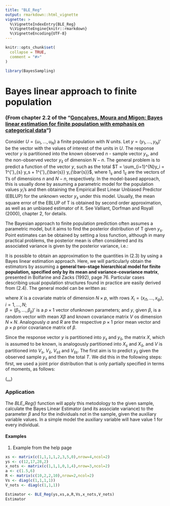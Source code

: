 ```yaml
---
title: "BLE_Reg"
output: rmarkdown::html_vignette
vignette: >
  %\VignetteIndexEntry{BLE_Reg}
  %\VignetteEngine{knitr::rmarkdown}
  %\VignetteEncoding{UTF-8}
---
```


```r
knitr::opts_chunk$set(
  collapse = TRUE,
  comment = "#>"
)
```

```r
library(BayesSampling)
```

# Bayes linear approach to finite population  

### (From chapter 2.2 of the "[Gonçalves, Moura and Migon: Bayes linear estimation for finite population with emphasis on categorical data](https://www150.statcan.gc.ca/n1/en/catalogue/12-001-X201400111886)") 

Consider $U = \{u_1, ..., u_N \}$ a finite population with $N$ units. Let $y = (y_1,..., y_N)'$ be the vector with 
the values of interest of the units in $U$. The response vector $y$ is  partitioned into the known observed $n$ - sample vector $y_s$, and the non-observed vector $y_{\bar{s}}$ of dimension $N - n$. The general problem is to predict a function of the vector $y$, such as the total $T = \sum_{i=1}^{N}y_i = 1^{'}_{s} y_s + 1^{'}_{\bar{s}} y_{\bar{s}}$, where $1_s$ and $1_{\bar{s}}$ are the vectors of 1's of dimensions $n$ and $N - n$, respectively. In the model-based approach, this is usually done by assuming a parametric model for the population values $y_i$’s and then obtaining the Empirical Best Linear Unbiased Predictor (EBLUP) for the unknown vector $y_s$ under this model. Usually, the mean square error of the EBLUP of T is obtained by second order approximation, as well as an unbiased estimator of it. See Valliant, Dorfman and Royall (2000), chapter 2, for details.  \par

The Bayesian approach to finite population prediction often assumes a parametric model, but it aims to find the posterior distribution of T given $y_s$. Point estimates can be obtained by setting a loss function, although in many practical problems, the posterior mean is often considered and its associated variance is given by the posterior variance, i.e.:   

\begin{equation}
\tag{2.3}

E(T | y_s) = 1^{'}_s y_s + 1^{'}_{\bar{s}} E(y_{\bar{s}} | y_s)   \hspace{0.7cm} \text{and} \hspace{0.7cm}
	V(T | y_s) = 1^{'}_{\bar{s}} V(y_{\bar{s}} | y_s) 1_{\bar{s}}

\end{equation}
  
It is possible to obtain an approximation to the quantities in (2.3) by using a Bayes linear estimation approach. Here, we will particularly obtain the estimators by assuming a __general two-stage hierarchical model for finite population, specified only by its mean and variance-covariance matrix__, presented in Bolfarine and Zacks (1992), page 76. Particular cases describing usual population structures found in practice are easily derived from (2.4). The general model can be written as:    

\begin{equation}
\tag{2.4}

Y \hspace{0.1cm} | \hspace{0.1cm} \beta \sim [X \beta, V] 
\hspace{0.7cm} \text{and} \hspace{0.7cm}
\beta \sim [a,R]

\end{equation}

where $X$ is a covariate matrix of dimension $N \times p$, with rows $X_i = (x_{i1}, ..., x_{ip})$, $i = 1, ..., N$;  
$\beta = (\beta_1, ..., \beta_p)'$ is a $p \times 1$ vector ofunknown parameters; and $y$, given $\beta$, is a random vector with mean $X\beta$ and known covariance matrix $V$ os dimension $N \times N$. Analogously $a$ and $R$ are the respective $p \times 1$ prior mean vector and $p \times p$ prior covariance matrix of $\beta$.  

Since the response vector $y$ is partitioned into $y_s$ and $y_\bar{s}$, the matrix $X$, which is assumed to be known, is analogously partitioned into $X_s$ and $X_\bar{s}$, and $V$ is partitioned into $V_s$, $V_\bar{s}$, $V_{s \bar{s}}$ and $V_{\bar{s} s}$. The first aim is to predict $y_\bar{s}$ given the observed sample $y_s$ and then the total $T$. We did this in the following steps: first, we used a joint prior distribution that is only partially specified in terms of moments, as follows:

\begin{equation}

\begin{pmatrix}
	y_{\bar{s}}\\
	y_s
	\end{pmatrix}  \Big| \beta \hspace{0.1cm} \sim \hspace{0.1cm} \begin{bmatrix}
	\begin{pmatrix}
	X_{\bar{s}} \beta\\
	X_s \beta
	\end{pmatrix},\begin{pmatrix}
	V_{\bar{s}} & V_{\bar{s} s}\\
	V_{s \bar{s}} & V_s
	\end{pmatrix}
	\end{bmatrix}

\end{equation}

  
([...](https://www150.statcan.gc.ca/n1/en/catalogue/12-001-X201400111886))


### Application

The _BLE_Reg()_ function will apply this metodology to the given sample, calculate the Bayes Linear Estimator (and its associate variance) to the parameter $\beta$ and for the individuals not in the sample, given the auxiliary variable values. In a simple model the auxiliary variable will have value $1$ for every individual. 




#### Examples

1. Example from the help page

```r
xs <- matrix(c(1,1,1,1,2,3,5,0),nrow=4,ncol=2)
ys <- c(12,17,28,2)
x_nots <- matrix(c(1,1,1,0,1,4),nrow=3,ncol=2)
a <- c(1.5,6)
R <- matrix(c(10,2,2,10),nrow=2,ncol=2)
Vs <- diag(c(1,1,1,1))
V_nots <- diag(c(1,1,1))

Estimator <- BLE_Reg(ys,xs,a,R,Vs,x_nots,V_nots)
Estimator
```


